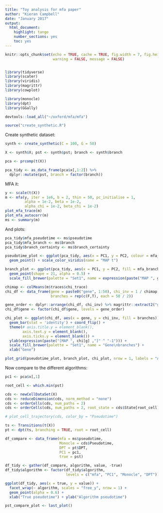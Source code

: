 ```yaml
---
title: "Toy analysis for mfa paper"
author: "Kieran Campbell"
date: "January 2017"
output:
  html_document:
    highlight: tango
    number_sections: yes
    toc: yes
---
```


```r
knitr::opts_chunk$set(echo = TRUE, cache = TRUE, fig.width = 7, fig.height = 4,
                      warning = FALSE, message = FALSE)


library(tidyverse)
library(scater)
library(viridis)
library(magrittr)
library(cowplot)

library(monocle)
library(dpt)
library(GGally)

devtools::load_all("~/oxford/mfa/mfa")

source("create_synthetic.R")
```

Create synthetic dataset:

```r
synth <- create_synthetic(C = 100, G = 50)

X <- synth$X; pst <- synth$pst; branch <- synth$branch

pca <- prcomp(t(X))

pca_tidy <- as_data_frame(pca$x[,1:2]) %>% 
  dplyr::mutate(pst, branch = factor(branch))
```


MFA it:

```r
y <- scale(t(X))
m <- mfa(y, iter = 1e6, b = 2, thin = 50, pc_initialise = 1, 
         alpha = 1e-2, beta = 1e-2,
         alpha_chi = 1e-2, beta_chi = 1e-2)
plot_mfa_trace(m)
plot_mfa_autocorr(m)
ms <- summary(m)
```

And plots:

```r
pca_tidy$mfa_pseudotime <- ms$pseudotime
pca_tidy$mfa_branch <- ms$branch
pca_tidy$branch_certainty <- ms$branch_certainty

pseudotime_plot <- ggplot(pca_tidy, aes(x = PC1, y = PC2, colour = mfa_pseudotime)) +
  geom_point() + scale_color_viridis(name = "MAP t")

branch_plot <- ggplot(pca_tidy, aes(x = PC1, y = PC2, fill = mfa_branch)) +
  geom_point(shape = 21, alpha = 0.5) + 
  scale_fill_brewer(palette = "Set1", name = expression(paste("MAP ", gamma)))

chimap <- colMeans(m$traces$chi_trace)
chi_df <- data_frame(gene = paste0("gene", 1:50), chi_inv = 1 / chimap,
                     branches = rep(c(F,T), each = 50 / 2))

gene_order <- dplyr::arrange(chi_df, chi_inv) %>% magrittr::extract2("gene")
chi_df$gene <- factor(chi_df$gene, levels = gene_order)

chi_plot <- ggplot(chi_df, aes(x = gene, y = chi_inv, fill = branches)) +
  geom_bar(stat = 'identity') + coord_flip() +
  theme(# axis.title.y = element_blank(),
        axis.text.y = element_blank(),
        axis.ticks.y = element_blank()) +
  ylab(expression(paste("[MAP ", chi[g] ,"]" ^ "-1"))) +
  scale_fill_brewer(palette = "Set1", name = "Gene\nbranches") +
  xlab("Gene")

```


```r
plot_grid(pseudotime_plot, branch_plot, chi_plot, nrow = 1, labels = "AUTO")
```

Now compare to the different algorithms:

```r
pc1 <- pca$x[,1]

root_cell <- which.min(pst)

cds <- newCellDataSet(X)
cds <- reduceDimension(cds, norm_method = "none")
cds <- orderCells(cds, num_paths = 2)
cds <- orderCells(cds, num_paths = 2, root_state = cds$State[root_cell])

# plot_cell_trajectory(cds, color_by = "Pseudotime")

ts <- Transitions(t(X))
pt <- dpt(ts, branching = TRUE, root = root_cell) 
```


```r
df_compare <- data_frame(mfa = ms$pseudotime,
                         Monocle = cds$Pseudotime,
                         DPT = pt$DPT,
                         PC1 = pc1,
                         true = pst)

df_tidy <- gather(df_compare, algorithm, value, -true) 
df_tidy$algorithm <- factor(df_tidy$algorithm, 
                            levels = c("mfa", "PC1", "Monocle", "DPT"))

ggplot(df_tidy, aes(x = true, y = value)) + 
  facet_wrap(~ algorithm, scales = "free_y", nrow = 1) +
  geom_point(alpha = 0.6) +
  xlab("True pseudotime") + ylab("Algorithm pseudotime")

pst_compare_plot <- last_plot()
```


